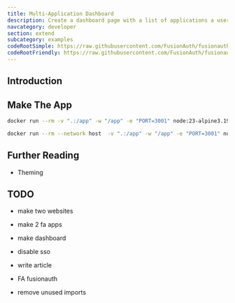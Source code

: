 ```yaml
---
title: Multi-Application Dashboard
description: Create a dashboard page with a list of applications a user can log in to
navcategory: developer
section: extend
subcategory: examples
codeRootSimple: https://raw.githubusercontent.com/FusionAuth/fusionauth-example-device-limit-simple/main
codeRootFriendly: https://raw.githubusercontent.com/FusionAuth/fusionauth-example-device-limit-friendly/main
---
```



## Introduction


## Make The App

```sh
docker run --rm -v ".:/app" -w "/app" -e "PORT=3001" node:23-alpine3.19 sh -c  "npm install"

docker run --rm --network host  -v ".:/app" -w "/app" -e "PORT=3001" node:23-alpine3.19 sh -c  "npm run start"
```

## Further Reading

- Theming

## TODO

- make two websites
- make 2 fa apps
- make dashboard
- disable sso
- write article

- FA fusionauth
- remove unused imports